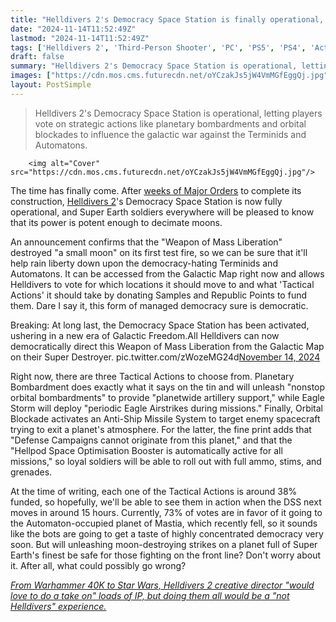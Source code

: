 ```yaml
---
title: "Helldivers 2's Democracy Space Station is finally operational, and the 'Weapon of Mass Liberation' has already destroyed 'a small moon'"
date: "2024-11-14T11:52:49Z"
lastmod: "2024-11-14T11:52:49Z"
tags: ['Helldivers 2', 'Third-Person Shooter', 'PC', 'PS5', 'PS4', 'Action', 'Strategy']
draft: false
summary: "Helldivers 2's Democracy Space Station is operational, letting players vote on strategic actions like planetary bombardments and orbital blockades to influence the galactic war against the Terminids and Automatons."
images: ["https://cdn.mos.cms.futurecdn.net/oYCzakJs5jW4VmMGfEggQj.jpg"]
layout: PostSimple
---
```

> Helldivers 2's Democracy Space Station is operational, letting players vote on strategic actions like planetary bombardments and orbital blockades to influence the galactic war against the Terminids and Automatons.


        <img alt="Cover" src="https://cdn.mos.cms.futurecdn.net/oYCzakJs5jW4VmMGfEggQj.jpg"/>
        
The time has finally come. After [<u>weeks of Major Orders</u>](https://www.gamesradar.com/games/third-person-shooter/helldivers-2-takes-a-big-swing-in-its-galactic-war-by-letting-players-choose-the-home-of-a-democracy-space-station-which-could-change-the-course-of-the-war/) to complete its construction, [<u>Helldivers 2</u>](https://www.gamesradar.com/helldivers-2-guide/)'s Democracy Space Station is now fully operational, and Super Earth soldiers everywhere will be pleased to know that its power is potent enough to decimate moons.

An announcement confirms that the "Weapon of Mass Liberation" destroyed "a small moon" on its first test fire, so we can be sure that it'll help rain liberty down upon the democracy-hating Terminids and Automatons. It can be accessed from the Galactic Map right now and allows Helldivers to vote for which locations it should move to and what 'Tactical Actions' it should take by donating Samples and Republic Points to fund them. Dare I say it, this form of managed democracy sure is democratic. 

Breaking: At long last, the Democracy Space Station has been activated, ushering in a new era of Galactic Freedom.All Helldivers can now democratically direct this Weapon of Mass Liberation from the Galactic Map on their Super Destroyer. pic.twitter.com/zWozeMG24d[November 14, 2024](https://twitter.com/helldivers2/status/1856900453667164360)

Right now, there are three Tactical Actions to choose from. Planetary Bombardment does exactly what it says on the tin and will unleash "nonstop orbital bombardments" to provide "planetwide artillery support," while Eagle Storm will deploy "periodic Eagle Airstrikes during missions." Finally, Orbital Blockade activates an Anti-Ship Missile System to target enemy spacecraft trying to exit a planet's atmosphere. For the latter, the fine print adds that "Defense Campaigns cannot originate from this planet," and that the "Hellpod Space Optimisation Booster is automatically active for all missions," so loyal soldiers will be able to roll out with full ammo, stims, and grenades.

At the time of writing, each one of the Tactical Actions is around 38% funded, so hopefully, we'll be able to see them in action when the DSS next moves in around 15 hours. Currently, 73% of votes are in favor of it going to the Automaton-occupied planet of Mastia, which recently fell, so it sounds like the bots are going to get a taste of highly concentrated democracy very soon. But will unleashing moon-destroying strikes on a planet full of Super Earth's finest be safe for those fighting on the front line? Don't worry about it. After all, what could possibly go wrong?

[<u><em>From Warhammer 40K to Star Wars, Helldivers 2 creative director "would love to do a take on" loads of IP, but doing them all would be a "not Helldivers" experience.</em></u>](https://www.gamesradar.com/games/third-person-shooter/from-warhammer-40k-to-star-wars-helldivers-2-creative-director-would-love-to-do-a-take-on-loads-of-ip-but-doing-them-all-would-be-a-not-helldivers-experience/)
        